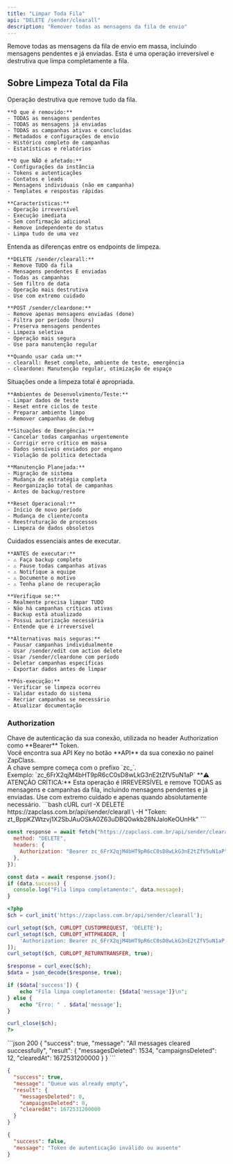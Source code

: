 ```yaml
---
title: "Limpar Toda Fila"
api: "DELETE /sender/clearall"
description: "Remover todas as mensagens da fila de envio"
---
```


Remove todas as mensagens da fila de envio em massa, incluindo mensagens pendentes e já enviadas. Esta é uma operação irreversível e destrutiva que limpa completamente a fila.

## Sobre Limpeza Total da Fila

<AccordionGroup>
  <Accordion title="O que é a Limpeza Total" icon="broom-wide">
    Operação destrutiva que remove tudo da fila.

    **O que é removido:**
    - TODAS as mensagens pendentes
    - TODAS as mensagens já enviadas
    - TODAS as campanhas ativas e concluídas
    - Metadados e configurações de envio
    - Histórico completo de campanhas
    - Estatísticas e relatórios

    **O que NÃO é afetado:**
    - Configurações da instância
    - Tokens e autenticações
    - Contatos e leads
    - Mensagens individuais (não em campanha)
    - Templates e respostas rápidas

    **Características:**
    - Operação irreversível
    - Execução imediata
    - Sem confirmação adicional
    - Remove independente do status
    - Limpa tudo de uma vez

  </Accordion>

  <Accordion title="Diferença: clearall vs cleardone" icon="code-compare">
    Entenda as diferenças entre os endpoints de limpeza.

    **DELETE /sender/clearall:**
    - Remove TUDO da fila
    - Mensagens pendentes E enviadas
    - Todas as campanhas
    - Sem filtro de data
    - Operação mais destrutiva
    - Use com extremo cuidado

    **POST /sender/cleardone:**
    - Remove apenas mensagens enviadas (done)
    - Filtra por período (hours)
    - Preserva mensagens pendentes
    - Limpeza seletiva
    - Operação mais segura
    - Use para manutenção regular

    **Quando usar cada um:**
    - clearall: Reset completo, ambiente de teste, emergência
    - cleardone: Manutenção regular, otimização de espaço

  </Accordion>

  <Accordion title="Casos de Uso" icon="list-check">
    Situações onde a limpeza total é apropriada.

    **Ambientes de Desenvolvimento/Teste:**
    - Limpar dados de teste
    - Reset entre ciclos de teste
    - Preparar ambiente limpo
    - Remover campanhas de debug

    **Situações de Emergência:**
    - Cancelar todas campanhas urgentemente
    - Corrigir erro crítico em massa
    - Dados sensíveis enviados por engano
    - Violação de política detectada

    **Manutenção Planejada:**
    - Migração de sistema
    - Mudança de estratégia completa
    - Reorganização total de campanhas
    - Antes de backup/restore

    **Reset Operacional:**
    - Início de novo período
    - Mudança de cliente/conta
    - Reestruturação de processos
    - Limpeza de dados obsoletos

  </Accordion>

  <Accordion title="Segurança e Precauções" icon="shield-exclamation">
    Cuidados essenciais antes de executar.

    **ANTES de executar:**
    - ⚠️ Faça backup completo
    - ⚠️ Pause todas campanhas ativas
    - ⚠️ Notifique a equipe
    - ⚠️ Documente o motivo
    - ⚠️ Tenha plano de recuperação

    **Verifique se:**
    - Realmente precisa limpar TUDO
    - Não há campanhas críticas ativas
    - Backup está atualizado
    - Possui autorização necessária
    - Entende que é irreversível

    **Alternativas mais seguras:**
    - Pausar campanhas individualmente
    - Usar /sender/edit com action delete
    - Usar /sender/cleardone com período
    - Deletar campanhas específicas
    - Exportar dados antes de limpar

    **Pós-execução:**
    - Verificar se limpeza ocorreu
    - Validar estado do sistema
    - Recriar campanhas se necessário
    - Atualizar documentação

  </Accordion>
</AccordionGroup>

### Authorization

<ParamField path="api_key" type="string" required>
  Chave de autenticação da sua conexão, utilizada no header Authorization como
  **Bearer** Token. <br />
  Você encontra sua API Key no botão **API** da sua conexão no painel ZapClass. <br />
  A chave sempre começa com o prefixo `zc_`. <br />
  Exemplo: `zc_6FrX2qjM4bHT9pR6cC0sD8wLkG3nE2tZfV5uN1aP`
</ParamField>

<Warning>
  **⚠️ ATENÇÃO CRÍTICA:** Esta operação é IRREVERSÍVEL e remove TODAS as
  mensagens e campanhas da fila, incluindo mensagens pendentes e já enviadas.
  Use com extremo cuidado e apenas quando absolutamente necessário.
</Warning>

<RequestExample>
```bash cURL
curl -X DELETE https://zapclass.com.br/api/sender/clearall \
  -H "Token: zt_BppKZWtzvj1X2SbJAuOSkA0Z63uDBQ0wkb28NJaloKeOUnHk"
```

```javascript JavaScript
const response = await fetch("https://zapclass.com.br/api/sender/clearall", {
  method: "DELETE",
  headers: {
    Authorization: "Bearer zc_6FrX2qjM4bHT9pR6cC0sD8wLkG3nE2tZfV5uN1aP",
  },
});

const data = await response.json();
if (data.success) {
  console.log("Fila limpa completamente:", data.message);
}
```

```php PHP
<?php
$ch = curl_init('https://zapclass.com.br/api/sender/clearall');

curl_setopt($ch, CURLOPT_CUSTOMREQUEST, 'DELETE');
curl_setopt($ch, CURLOPT_HTTPHEADER, [
    'Authorization: Bearer zc_6FrX2qjM4bHT9pR6cC0sD8wLkG3nE2tZfV5uN1aP'
]);
curl_setopt($ch, CURLOPT_RETURNTRANSFER, true);

$response = curl_exec($ch);
$data = json_decode($response, true);

if ($data['success']) {
    echo "Fila limpa completamente: {$data['message']}\n";
} else {
    echo "Erro: " . $data['message'];
}

curl_close($ch);
?>
```

</RequestExample>

<ResponseExample>
```json 200
{
  "success": true,
  "message": "All messages cleared successfully",
  "result": {
    "messagesDeleted": 1534,
    "campaignsDeleted": 12,
    "clearedAt": 1672531200000
  }
}
```

```json 200
{
  "success": true,
  "message": "Queue was already empty",
  "result": {
    "messagesDeleted": 0,
    "campaignsDeleted": 0,
    "clearedAt": 1672531200000
  }
}
```

```json 401
{
  "success": false,
  "message": "Token de autenticação inválido ou ausente"
}
```

</ResponseExample>
